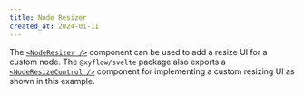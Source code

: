 ```yaml
---
title: Node Resizer
created_at: 2024-01-11
---
```



The [`<NodeResizer />`](/api-reference/components/node-resizer) component can be used to add a resize UI for a custom node. The `@xyflow/svelte` package also exports a [`<NodeResizeControl />`](/api-reference/components/node-resize-control) component for implementing a custom resizing UI as shown in this example.

<RemoteCodeViewer
  route="examples/nodes/node-resizer"
  framework="svelte"
/>
